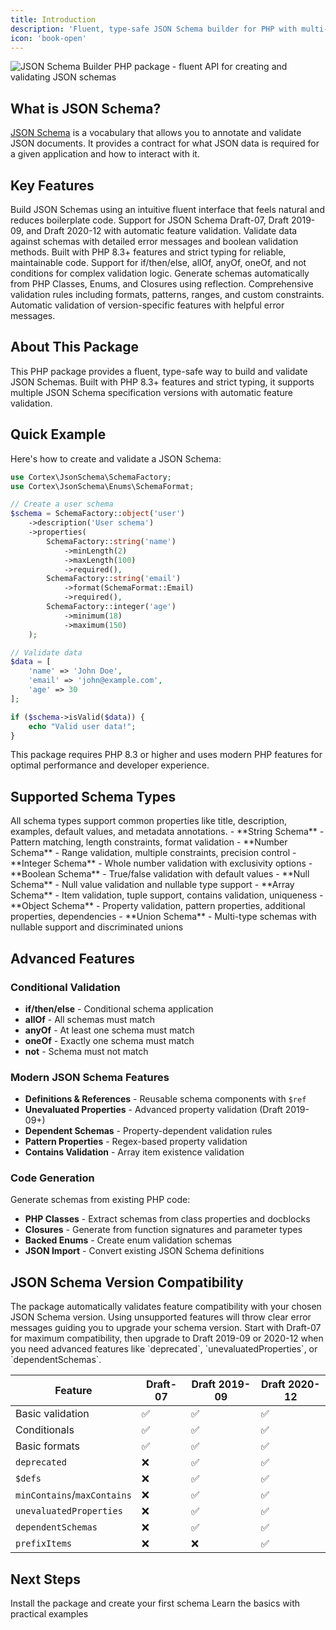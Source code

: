 ```yaml
---
title: Introduction
description: 'Fluent, type-safe JSON Schema builder for PHP with multi-version support and comprehensive validation'
icon: 'book-open'
---
```


<Frame>
  <img
    src="/images/hero-light.png"
    alt="JSON Schema Builder PHP package - fluent API for creating and validating JSON schemas"
  />
</Frame>

## What is JSON Schema?

[JSON Schema](https://json-schema.org/overview/what-is-jsonschema) is a vocabulary that allows you to annotate and validate JSON documents. It provides a contract for what JSON data is required for a given application and how to interact with it.

## Key Features

<CardGroup cols={2}>
  <Card
    title="Fluent Builder API"
    icon="hammer"
    href="/quickstart"
    horizontal
  >
    Build JSON Schemas using an intuitive fluent interface that feels natural and reduces boilerplate code.
  </Card>
  <Card
    title="Multi-Version Support"
    icon="code-branch"
    href="/versions"
    horizontal
  >
    Support for JSON Schema Draft-07, Draft 2019-09, and Draft 2020-12 with automatic feature validation.
  </Card>
  <Card
    title="Data Validation"
    icon="circle-check"
    href="/validation/data-validation"
    horizontal
  >
    Validate data against schemas with detailed error messages and boolean validation methods.
  </Card>
  <Card
    title="Type Safety"
    icon="shield-check"
    href="/installation"
    horizontal
  >
    Built with PHP 8.3+ features and strict typing for reliable, maintainable code.
  </Card>
  <Card
    title="Conditional Schemas"
    icon="sitemap"
    href="/advanced/conditional-validation"
    horizontal
  >
    Support for if/then/else, allOf, anyOf, oneOf, and not conditions for complex validation logic.
  </Card>
  <Card
    title="Code Generation"
    icon="arrows-rotate"
    href="/code-generation/from-classes"
    horizontal
  >
    Generate schemas automatically from PHP Classes, Enums, and Closures using reflection.
  </Card>
  <Card
    title="Rich Validation"
    icon="list-check"
    href="/schema-types/string"
    horizontal
  >
    Comprehensive validation rules including formats, patterns, ranges, and custom constraints.
  </Card>
  <Card
    title="Version-Aware Features"
    icon="magnifying-glass"
    href="/validation/version-features"
    horizontal
  >
    Automatic validation of version-specific features with helpful error messages.
  </Card>
</CardGroup>

## About This Package

This PHP package provides a fluent, type-safe way to build and validate JSON Schemas. Built with PHP 8.3+ features and strict typing, it supports multiple JSON Schema specification versions with automatic feature validation.

## Quick Example

Here's how to create and validate a JSON Schema:

```php
use Cortex\JsonSchema\SchemaFactory;
use Cortex\JsonSchema\Enums\SchemaFormat;

// Create a user schema
$schema = SchemaFactory::object('user')
    ->description('User schema')
    ->properties(
        SchemaFactory::string('name')
            ->minLength(2)
            ->maxLength(100)
            ->required(),
        SchemaFactory::string('email')
            ->format(SchemaFormat::Email)
            ->required(),
        SchemaFactory::integer('age')
            ->minimum(18)
            ->maximum(150)
    );

// Validate data
$data = [
    'name' => 'John Doe',
    'email' => 'john@example.com',
    'age' => 30
];

if ($schema->isValid($data)) {
    echo "Valid user data!";
}
```

<Note>
This package requires PHP 8.3 or higher and uses modern PHP features for optimal performance and developer experience.
</Note>

## Supported Schema Types

<Info>
All schema types support common properties like title, description, examples, default values, and metadata annotations.
</Info>

<AccordionGroup>
<Accordion title="Primitive Types - Basic data validation">
  - **String Schema** - Pattern matching, length constraints, format validation
  - **Number Schema** - Range validation, multiple constraints, precision control
  - **Integer Schema** - Whole number validation with exclusivity options
  - **Boolean Schema** - True/false validation with default values
  - **Null Schema** - Null value validation and nullable type support
</Accordion>

<Accordion title="Complex Types - Structured data validation">
  - **Array Schema** - Item validation, tuple support, contains validation, uniqueness
  - **Object Schema** - Property validation, pattern properties, additional properties, dependencies
  - **Union Schema** - Multi-type schemas with nullable support and discriminated unions
</Accordion>
</AccordionGroup>

## Advanced Features

### Conditional Validation
- **if/then/else** - Conditional schema application
- **allOf** - All schemas must match
- **anyOf** - At least one schema must match
- **oneOf** - Exactly one schema must match
- **not** - Schema must not match

### Modern JSON Schema Features
- **Definitions & References** - Reusable schema components with `$ref`
- **Unevaluated Properties** - Advanced property validation (Draft 2019-09+)
- **Dependent Schemas** - Property-dependent validation rules
- **Pattern Properties** - Regex-based property validation
- **Contains Validation** - Array item existence validation

### Code Generation
Generate schemas from existing PHP code:
- **PHP Classes** - Extract schemas from class properties and docblocks
- **Closures** - Generate from function signatures and parameter types
- **Backed Enums** - Create enum validation schemas
- **JSON Import** - Convert existing JSON Schema definitions

## JSON Schema Version Compatibility

<Warning>
The package automatically validates feature compatibility with your chosen JSON Schema version. Using unsupported features will throw clear error messages guiding you to upgrade your schema version.
</Warning>

<Tip>
Start with Draft-07 for maximum compatibility, then upgrade to Draft 2019-09 or 2020-12 when you need advanced features like `deprecated`, `unevaluatedProperties`, or `dependentSchemas`.
</Tip>

| Feature | Draft-07 | Draft 2019-09 | Draft 2020-12 |
|---------|----------|---------------|---------------|
| Basic validation | ✅ | ✅ | ✅ |
| Conditionals | ✅ | ✅ | ✅ |
| Basic formats | ✅ | ✅ | ✅ |
| `deprecated` | ❌ | ✅ | ✅ |
| `$defs` | ❌ | ✅ | ✅ |
| `minContains`/`maxContains` | ❌ | ✅ | ✅ |
| `unevaluatedProperties` | ❌ | ✅ | ✅ |
| `dependentSchemas` | ❌ | ✅ | ✅ |
| `prefixItems` | ❌ | ❌ | ✅ |

## Next Steps

<CardGroup cols={2}>
  <Card
    title="Get Started"
    icon="rocket"
    href="/installation"
  >
    Install the package and create your first schema
  </Card>
  <Card
    title="Quick Start Guide"
    icon="bolt"
    href="/quickstart"
  >
    Learn the basics with practical examples
  </Card>
</CardGroup>
